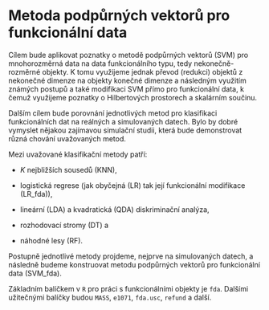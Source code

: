 # Metoda podpůrných vektorů pro funkcionální data

Cílem bude aplikovat poznatky o metodě podpůrných vektorů (SVM) pro mnohorozměrná data na data funkcionálního typu, tedy nekonečně-rozměrné objekty.
K tomu využijeme jednak převod (redukci) objektů z nekonečné dimenze na objekty konečné dimenze a následným využitím známých postupů a také modifikaci SVM přímo pro funkcionální data, k čemuž využijeme poznatky o Hilbertových prostorech a skalárním součinu.

Dalším cílem bude porovnání jednotlivých metod pro klasifikaci funkcionálních dat na reálných a simulovaných datech. Bylo by dobré vymyslet nějakou zajímavou simulační studii, která bude demonstrovat různá chování uvažovaných metod.

Mezi uvažované klasifikační metody patří:

- $K$ nejbližších sousedů (KNN),

- logistická regrese (jak obyčejná (LR) tak její funkcionální modifikace (LR_fda)),

- lineární (LDA) a kvadratická (QDA) diskriminační analýza,

- rozhodovací stromy (DT) a

- náhodné lesy (RF).

Postupně jednotlivé metody projdeme, nejprve na simulovaných datech, a následně budeme konstruovat metodu podpůrných vektorů pro funkcionální data (SVM_fda).

Základním balíčkem v `R` pro práci s funkcionálními objekty je `fda`. Dalšími užitečnými balíčky budou `MASS`, `e1071`, `fda.usc`, `refund` a další.
